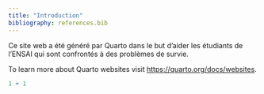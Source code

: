 ```yaml
---
title: "Introduction"
bibliography: references.bib
---
```


Ce site web a été généré par Quarto dans le but d'aider les étudiants de l'ENSAI qui sont confrontés à des problèmes de survie.

To learn more about Quarto websites visit <https://quarto.org/docs/websites>.

```r
1 + 1
```

